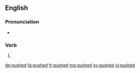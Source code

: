 ==English==

===Pronunciation===
* {{IPA|/ɡʌʃt/|lang=en}}

===Verb===
{{head|en|verb form}}

# {{en-past of|gush}}

[[de:gushed]]
[[fa:gushed]]
[[fr:gushed]]
[[mg:gushed]]
[[sv:gushed]]
[[vi:gushed]]